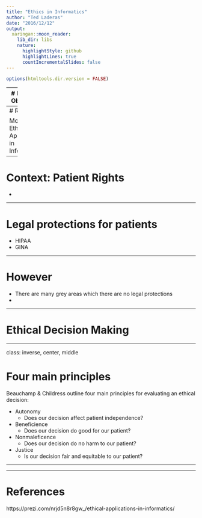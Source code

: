 ```yaml
---
title: "Ethics in Informatics"
author: "Ted Laderas"
date: "2016/12/12"
output:
  xaringan::moon_reader:
    lib_dir: libs
    nature:
      highlightStyle: github
      highlightLines: true
      countIncrementalSlides: false
---
```


```r
options(htmltools.dir.version = FALSE)
```

---
# Learning Objectives

+ What are legal issues in informatics?
+ What are ethical issues in informatics?
    + Four prinicples in understanding Ethical Cases
+ Case Study 1: Understanding Patient Rights to Privacy
+ Case Study 2: Genetic Information about patients

---
# Reading

McGonigle: Ethical Applications in Informatics.

---

# Context: Patient Rights

- 

---

# Legal protections for patients

- HIPAA
- GINA

---

# However

- There are many grey areas which there are no legal protections
- 

---

# Ethical Decision Making




---

class: inverse, center, middle

# Four main principles 

Beauchamp & Childress outline four main principles for evaluating an ethical decision:

- Autonomy
    - Does our decision affect patient independence?
- Beneficience
    - Does our decision do good for our patient?
- Nonmaleficence
    - Does our decision do no harm to our patient?
- Justice
    - Is our decision fair and equitable to our patient?

---



---

# References

https://prezi.com/nrjd5n8r8gw_/ethical-applications-in-informatics/

